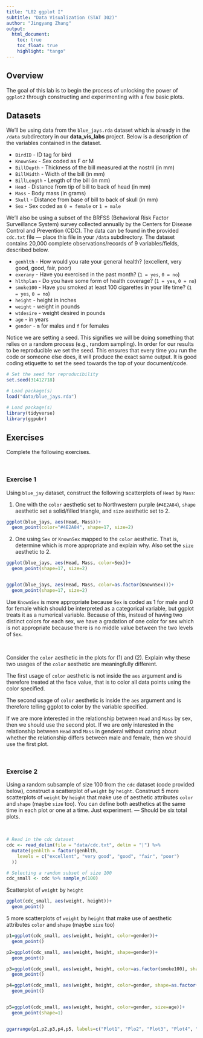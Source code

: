 ```yaml
---
title: "L02 ggplot I"
subtitle: "Data Visualization (STAT 302)"
author: "Jingyang Zhang"
output:
  html_document:
    toc: true
    toc_float: true
    highlight: "tango"
---
```


## Overview

The goal of this lab is to begin the process of unlocking the power of `ggplot2` through constructing and experimenting with a few basic plots.

## Datasets

We'll be using data from the `blue_jays.rda` dataset which is already in the `/data` subdirectory in our **data_vis_labs** project. Below is a description of the variables contained in the dataset.

* `BirdID` - ID tag for bird
* `KnownSex` - Sex coded as F or M
* `BillDepth` - Thickness of the bill measured at the nostril (in mm)
* `BillWidth` - Width of the bill (in mm)
* `BillLength` - Length of the bill (in mm)
* `Head` - Distance from tip of bill to back of head (in mm)
* `Mass` - Body mass (in grams)
* `Skull` - Distance from base of bill to back of skull (in mm)
* `Sex` - Sex coded as `0 = female` or `1 = male`

We'll also be using a subset of the BRFSS (Behavioral Risk Factor Surveillance System) survey collected annually by the Centers for Disease Control and Prevention (CDC). The data can be found in the provided `cdc.txt` file --- place this file in your `/data` subdirectory. The dataset contains 20,000 complete observations/records of 9 variables/fields, described below.

* `genhlth` - How would you rate your general health? (excellent, very good, good, fair, poor)
* `exerany` - Have you exercised in the past month? (`1 = yes`, `0 = no`) 
* `hlthplan` - Do you have some form of health coverage? (`1 = yes`, `0 = no`) 
* `smoke100` - Have you smoked at least 100 cigarettes in your life time? (`1 = yes`, `0 = no`) 
* `height` -  height in inches
* `weight` - weight in pounds
* `wtdesire` - weight desired in pounds
* `age` - in years
* `gender` - `m` for males and `f` for females

Notice we are setting a seed. This signifies we will be doing something that relies on a random process (e.g., random sampling). In order for our results to be reproducible we set the seed. This ensures that every time you run the code or someone else does, it will produce the exact same output. It is good coding etiquette to set the seed towards the top of your document/code.

```r
# Set the seed for reproducibility
set.seed(31412718)

# Load package(s)
load("data/blue_jays.rda")
```




```r
# Load package(s)
library(tidyverse)
library(ggpubr)
```

## Exercises

Complete the following exercises.

<br>

### Exercise 1

Using `blue_jay` dataset, construct the following scatterplots of `Head` by `Mass`:

1. One with the `color` aesthetic set to Northwestern purple (`#4E2A84`), `shape` aesthetic set a solid/filled triangle, and `size` aesthetic set to 2.


```r

ggplot(blue_jays, aes(Head, Mass))+
  geom_point(color="#4E2A84", shape=17, size=2)
```

2. One using `Sex` or `KnownSex` mapped to the `color` aesthetic. That is, determine which is more appropriate and explain why. Also set the `size` aesthetic to 2.

```r
ggplot(blue_jays, aes(Head, Mass, color=Sex))+
  geom_point(shape=17, size=2)


ggplot(blue_jays, aes(Head, Mass, color=as.factor(KnownSex)))+
  geom_point(shape=17, size=2)

```
Use ``KnownSex`` is more appropriate because ``Sex`` is coded as $1$ for male and $0$ for female which should be interpreted as a categorical variable, but ggplot treats it as a numerical variable. Because of this, instead of having two distinct colors for each sex, we have a gradation of one color for sex which is not appropriate because there is no middle value between the two levels of ``Sex``.

<br>

Consider the `color` aesthetic in the plots for (1) and (2). Explain why these two usages of the `color` aesthetic are meaningfully different. 

The first usage of `color` aesthetic is not inside the ``aes`` argument and is therefore treated at the face value, that is to color all data points using the color specified. 

The second usage of `color` aesthetic is inside the ``aes`` argument and is therefore telling ggplot to color by the variable specified. 

If we are more interested in the relationship between ``Head`` and ``Mass`` by sex, then we should use the second plot. If we are only interested in the relationship between ``Head`` and ``Mass`` in genderal without caring about whether the relationship differs between male and female, then we should use the first plot. 

<br>

### Exercise 2

Using a random subsample of size 100 from the `cdc` dataset (code provided below), construct a scatterplot of `weight` by `height`. Construct 5 more scatterplots of `weight` by `height` that make use of aesthetic attributes `color` and `shape` (maybe `size` too). You can define both aesthetics at the same time in each plot or one at a time. Just experiment. --- Should be six total plots.

<br>

```r
# Read in the cdc dataset
cdc <- read_delim(file = "data/cdc.txt", delim = "|") %>%
  mutate(genhlth = factor(genhlth,
    levels = c("excellent", "very good", "good", "fair", "poor")
  ))

# Selecting a random subset of size 100
cdc_small <- cdc %>% sample_n(100)
```

Scatterplot of `weight` by `height`
```r

ggplot(cdc_small, aes(weight, height))+
  geom_point()

```



5 more scatterplots of `weight` by `height` that make use of aesthetic attributes `color` and `shape` (maybe `size` too)
```r
p1=ggplot(cdc_small, aes(weight, height, color=gender))+
  geom_point()

p2=ggplot(cdc_small, aes(weight, height, shape=gender))+
  geom_point()

p3=ggplot(cdc_small, aes(weight, height, color=as.factor(smoke100), shape=gender))+
  geom_point()

p4=ggplot(cdc_small, aes(weight, height, color=gender, shape=as.factor(smoke100)))+
  geom_point()


p5=ggplot(cdc_small, aes(weight, height, color=gender, size=age))+
  geom_point(shape=1)


ggarrange(p1,p2,p3,p4,p5, labels=c("Plot1", "Plo2", "Plot3", "Plot4", "Plot5"), ncol=2, nrow=3, font.label = list(size=8, color="red"), hjust=0.05)

```


